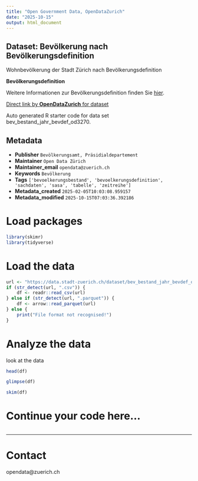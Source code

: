 ```yaml
---
title: "Open Government Data, OpenDataZurich"
date: "2025-10-15"
output: html_document
---
```


## Dataset: Bevölkerung nach Bevölkerungsdefinition


Wohnbevölkerung der Stadt Zürich nach Bevölkerungsdefinition



**Bevölkerungsdefinition**

Weitere Informationen zur Bevölkerungsdefinition finden Sie [hier](https://www.stadt-zuerich.ch/de/politik-und-verwaltung/statistik-und-daten/daten/bevoelkerung/bestand-und-entwicklung/bevoelkerungsdefinition.html).

[]()



[Direct link by **OpenDataZurich** for dataset](https://data.stadt-zuerich.ch/dataset/bev_bestand_jahr_bevdef_od3270)

Auto generated R starter code for data set bev_bestand_jahr_bevdef_od3270.

## Metadata

- **Publisher** `Bevölkerungsamt, Präsidialdepartement`
- **Maintainer** `Open Data Zürich`
- **Maintainer_email** `opendata@zuerich.ch`
- **Keywords** `Bevölk­erung`
- **Tags** `['bevoelkerungsbestand', 'bevoelkerungsdefinition', 'sachdaten', 'sasa', 'tabelle', 'zeitreihe']`
- **Metadata_created** `2025-02-05T10:03:08.959157`
- **Metadata_modified** `2025-10-15T07:03:36.392186`


# Load packages

```r
library(skimr)
library(tidyverse)
```

# Load the data

```r
url <- "https://data.stadt-zuerich.ch/dataset/bev_bestand_jahr_bevdef_od3270/download/BEV327OD3270.csv"
if (str_detect(url, ".csv")) {
    df <- readr::read_csv(url)
} else if (str_detect(url, ".parquet")) {
    df <- arrow::read_parquet(url)
} else {
    print("File format not recognised!")
}
```

# Analyze the data

look at the data
```r
head(df)
```

```r
glimpse(df)
```

```r
skim(df)
```

# Continue your code here...

```r

```

------------------------------------------------------------------------

# Contact

opendata@zuerich.ch
